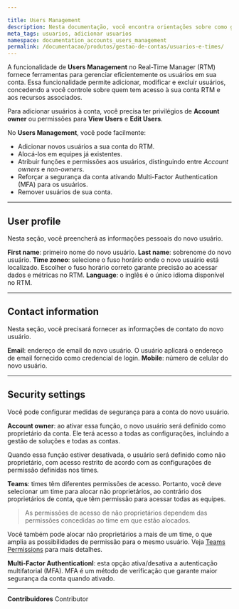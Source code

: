 ```yaml
---

title: Users Management
description: Nesta documentação, você encontra orientações sobre como gerenciar usuários Real-Time Manager (RTM).
meta_tags: usuarios, adicionar usuarios
namespace: documentation_accounts_users_management
permalink: /documentacao/produtos/gestao-de-contas/usuarios-e-times/
---
```


A funcionalidade de **Users Management** no Real-Time Manager (RTM) fornece ferramentas para gerenciar eficientemente os usuários em sua conta. Essa funcionalidade permite adicionar, modificar e excluir usuários, concedendo a você controle sobre quem tem acesso à sua conta RTM e aos recursos associados.

Para adicionar usuários à conta, você precisa ter privilégios de **Account owner** ou permissões para **View Users** e **Edit Users**.

No **Users Management**, você pode facilmente:

- Adicionar novos usuários a sua conta do RTM.
- Alocá-los em equipes já existentes.
- Atribuir funções e permissões aos usuários, distinguindo entre *Account owners* e *non-owners*.
- Reforçar a segurança da conta ativando Multi-Factor Authentication (MFA) para os usuários.
- Remover usuários de sua conta.

---

## User profile

Nesta seção, você preencherá as informações pessoais do novo usuário.

**First name**: primeiro nome do novo usuário.
**Last name**: sobrenome do novo usuário.
**Time zoneo**: selecione o fuso horário onde o novo usuário está localizado. Escolher o fuso horário correto garante precisão ao acessar dados e métricas no RTM.
**Language**: o inglês é o único idioma disponível no RTM.

---

## Contact information

Nesta seção, você precisará fornecer as informações de contato do novo usuário.

**Email**: endereço de email do novo usuário. O usuário aplicará o endereço de email fornecido como credencial de login.
**Mobile**: número de celular do novo usuário.

---

## Security settings

Você pode configurar medidas de segurança para a conta do novo usuário.

**Account owner**: ao ativar essa função, o novo usuário será definido como proprietário da conta. Ele terá acesso a todas as configurações, incluindo a gestão de soluções e todas as contas.

Quando essa função estiver desativada, o usuário será definido como não proprietário, com acesso restrito de acordo com as configurações de permissão definidas nos times.

**Teams**: times têm diferentes permissões de acesso. Portanto, você deve selecionar um time para alocar não proprietários, ao contrário dos proprietários de conta, que têm permissão para acessar todas as equipes.

> As permissões de acesso de não proprietários dependem das permissões concedidas ao time em que estão alocados.

Você também pode alocar não proprietários a mais de um time, o que amplia as possibilidades de permissão para o mesmo usuário. Veja [Teams Permissions](/pt-br/documentacao/produtos/gestao-de-contas/teams-permissions/) para mais detalhes.

**Multi-Factor Authenticationl**: esta opção ativa/desativa a autenticação multifatorial (MFA). MFA é um método de verificação que garante maior segurança da conta quando ativado.



---


**Contribuidores** <ContributorList>Contributor</ContributorList>
